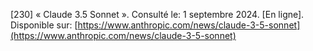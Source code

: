 \[230\]	« Claude 3.5 Sonnet ». Consulté le: 1 septembre 2024\. \[En ligne\]. Disponible sur: [https://www.anthropic.com/news/claude-3-5-sonnet](https://www.anthropic.com/news/claude-3-5-sonnet)